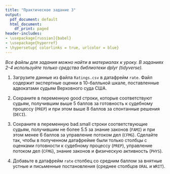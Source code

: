 ```yaml
---
title: "Практическое задание 3"
output:
  pdf_document: default
  html_document:
    df_print: paged
header-includes:
- \usepackage[russian]{babel}
- \usepackage{hyperref}
- \hypersetup{ colorlinks = true, urlcolor = blue}
---
```


*Все файлы для задания можно найти в материалах к уроку. В заданиях 2-4 используйте только средства библиотеки dplyr (tidyverse).*

1. Загрузите данные из файла `Ratings.csv` в датафрейм `rate`. Файл содержит экспертные оценки в 10-балльной шкале, поставленные адвокатами судьям Верховного суда США.

2. Сохраните в переменную good строки, которые соответствуют судьям, получившим выше 5 баллов за готовность к судебному процессу (`PREP`) и при этом выше 8 баллов за спонтанные решения (`DECI`).

3. Сохраните в переменную bad.small строки соответствующие судьям, получившим не более 5.5 за знание законов (`FAMI`) и при этом менее 6 баллов за управление потоком дел (`CFMG`). Сделайте так, чтобы в полученном датафрейме были только столбцы с оценками готовности к судебному процессу (`PREP`), управление потоком дел (`CFMG`), знание законов и физическую активность (`PHYS`).  

4. Добавьте в датафрейм `rate` столбец со средним баллом за внятные устные и письменные постановления (среднее столбцов `ORAL` и `WRIT`).
